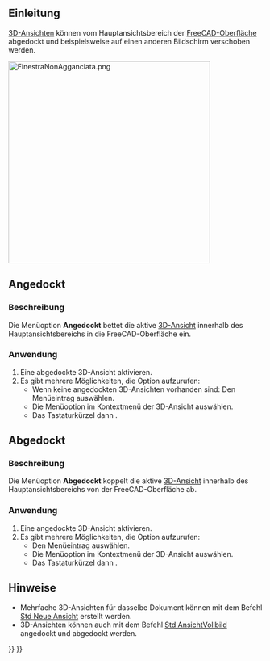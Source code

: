 <languages/>

{{Docnav/de
|[[Std_ViewBoxZoom/de|AnsichtVergrössern]]
|[[Std_ViewFullscreen/de|AnsichtVollbild]]
|[[Std_View_Menu/de|Std Menü Ansicht]]
|IconL=Std_ViewBoxZoom.svg
|IconR=Std_ViewFullscreen.svg
|IconC=Freecad.svg
}}

{{GuiCommand/de
|Name=Std ViewDockUndockFullscreen
|Name/de=Std AuswahlDokumentfenster
|MenuLocation=Ansicht → Dokumentfenster → Angedockt/Abgedockt/Vollbild
|Workbenches=Alle
|Shortcut={{KEY|V}} {{KEY|D}} / {{KEY|V}} {{KEY|U}}
|SeeAlso=[[Std_ViewFullscreen|Std AnsichtVollbild]], [[Std_MainFullscreen|Std HauptfensterVollbild]]
}}

<span id="Introduction"></span>
== Einleitung ==

[[3D_view/de|3D-Ansichten]] können vom Hauptansichtsbereich der [[Interface/de|FreeCAD-Oberfläche]] abgedockt und beispielsweise auf einen anderen Bildschirm verschoben werden.

[[Image:FinestraNonAgganciata.png|400px]]
{{Caption|Eine abgedockte 3D-Ansicht}}

<span id="Docked"></span>
==Angedockt==

<span id="Description"></span>
===Beschreibung===

Die Menüoption '''Angedockt''' bettet die aktive [[3D_view/de|3D-Ansicht]] innerhalb des  Hauptansichtsbereichs in die FreeCAD-Oberfläche ein.

<span id="Usage"></span>
===Anwendung===

# Eine abgedockte 3D-Ansicht aktivieren.
# Es gibt mehrere Möglichkeiten, die Option aufzurufen:
#* Wenn keine angedockten 3D-Ansichten vorhanden sind: Den Menüeintrag {{MenuCommand|Ansicht → Dokumentfenster → Angedockt}} auswählen.
#* Die Menüoption {{MenuCommand|Dokumentfenster → Angedockt}} im Kontextmenü der 3D-Ansicht auswählen.
#* Das Tastaturkürzel {{KEY|V}} dann {{KEY|D}}.

<span id="Undocked"></span>
==Abgedockt==

<span id="Description"></span>
===Beschreibung===

Die Menüoption '''Abgedockt''' koppelt die aktive [[3D_view/de|3D-Ansicht]] innerhalb des Hauptansichtsbereichs von der FreeCAD-Oberfläche ab.

<span id="Usage"></span>
===Anwendung===

# Eine angedockte 3D-Ansicht aktivieren.
# Es gibt mehrere Möglichkeiten, die Option aufzurufen:
#* Den Menüeintrag {{MenuCommand|Ansicht → Dokumentfenster → Abgedockt}} auswählen.
#* Die Menüoption {{MenuCommand|Dokumentfenster → Abgedockt}} im Kontextmenü der 3D-Ansicht auswählen.
#* Das Tastaturkürzel {{KEY|V}} dann {{KEY|U}}.

<span id="Notes"></span>
==Hinweise==

* Mehrfache 3D-Ansichten für dasselbe Dokument können mit dem Befehl [[Std_ViewCreate/de|Std Neue Ansicht]] erstellt werden.
* 3D-Ansichten können auch mit dem Befehl [[Std_ViewFullscreen/de|Std AnsichtVollbild]] angedockt und abgedockt werden.


{{Docnav/de
|[[Std_ViewBoxZoom/de|AnsichtVergrössern]]
|[[Std_ViewFullscreen/de|AnsichtVollbild]]
|[[Std_View_Menu/de|Std Menü Ansicht]]
|IconL=Std_ViewBoxZoom.svg
|IconR=Std_ViewFullscreen.svg
|IconC=Freecad.svg
}}

{{Std_Base_navi{{#translation:}}}}
{{Userdocnavi{{#translation:}}}}